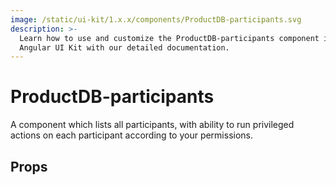 ```yaml
---
image: /static/ui-kit/1.x.x/components/ProductDB-participants.svg
description: >-
  Learn how to use and customize the ProductDB-participants component in ProductDB's
  Angular UI Kit with our detailed documentation.
---
```


# ProductDB-participants

A component which lists all participants, with ability to
run privileged actions on each participant according to your permissions.

## Props

<PropsTable of="ProductDB-participants" />

<head>
  <title>Angular UI Kit ProductDB-participants</title>
</head>
